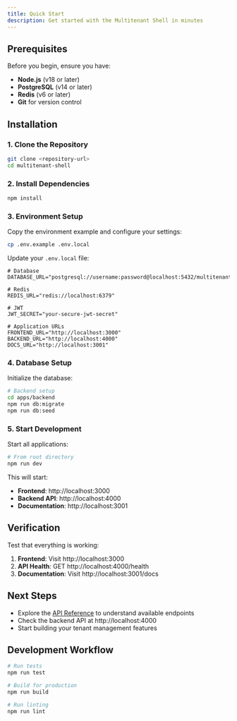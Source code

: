 ```yaml
---
title: Quick Start
description: Get started with the Multitenant Shell in minutes
---
```


## Prerequisites

Before you begin, ensure you have:

- **Node.js** (v18 or later)
- **PostgreSQL** (v14 or later)
- **Redis** (v6 or later)
- **Git** for version control

## Installation

### 1. Clone the Repository

```bash
git clone <repository-url>
cd multitenant-shell
```

### 2. Install Dependencies

```bash
npm install
```

### 3. Environment Setup

Copy the environment example and configure your settings:

```bash
cp .env.example .env.local
```

Update your `.env.local` file:

```env
# Database
DATABASE_URL="postgresql://username:password@localhost:5432/multitenant_db"

# Redis
REDIS_URL="redis://localhost:6379"

# JWT
JWT_SECRET="your-secure-jwt-secret"

# Application URLs
FRONTEND_URL="http://localhost:3000"
BACKEND_URL="http://localhost:4000"
DOCS_URL="http://localhost:3001"
```

### 4. Database Setup

Initialize the database:

```bash
# Backend setup
cd apps/backend
npm run db:migrate
npm run db:seed
```

### 5. Start Development

Start all applications:

```bash
# From root directory
npm run dev
```

This will start:
- **Frontend**: http://localhost:3000
- **Backend API**: http://localhost:4000
- **Documentation**: http://localhost:3001

## Verification

Test that everything is working:

1. **Frontend**: Visit http://localhost:3000
2. **API Health**: GET http://localhost:4000/health
3. **Documentation**: Visit http://localhost:3001/docs

## Next Steps

- Explore the [API Reference](/docs/api) to understand available endpoints
- Check the backend API at http://localhost:4000
- Start building your tenant management features

## Development Workflow

```bash
# Run tests
npm run test

# Build for production
npm run build

# Run linting
npm run lint
``` 